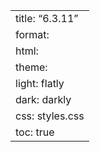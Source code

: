 ---
title: "6.3.11"
format:
    html:
        theme:
            light: flatly
            dark: darkly
        css: styles.css
        toc: true
---